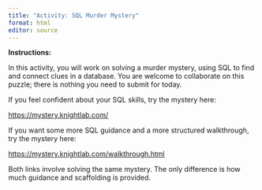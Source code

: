 ```yaml
---
title: "Activity: SQL Murder Mystery"
format: html
editor: source
---
```


**Instructions:** 

In this activity, you will work on solving a murder mystery, using SQL to find and connect clues in a database. You are welcome to collaborate on this puzzle; there is nothing you need to submit for today.

If you feel confident about your SQL skills, try the mystery here:

[https://mystery.knightlab.com/](https://mystery.knightlab.com/)

If you want some more SQL guidance and a more structured walkthrough, try the mystery here:

[https://mystery.knightlab.com/walkthrough.html](https://mystery.knightlab.com/walkthrough.html)

Both links involve solving the same mystery. The only difference is how much guidance and scaffolding is provided.